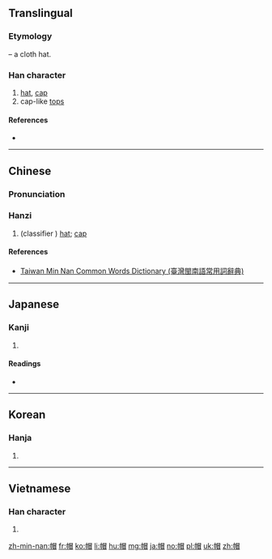==Translingual==
===Etymology===
{{Han compound|巾|t1=cloth|冒|ls=psc|c1=s|c2=p}} – a cloth hat.

===Han character===
{{Han char|rn=50|rad=巾|as=09|sn=12|four=4626<sub>0</sub>|canj=中月日月山 (LBABU)|ids=⿰[[巾]][[冒]]}}

# [[hat]], [[cap]]
# cap-like [[top]]s

====References====
* {{Han ref|kx=0333.190|dkj=08971|dj=0640.070|hdz=10747.080|uh=5E3D|ud=24125|bh=B455|bd=46165}}

----

==Chinese==
{{zh-forms}}

===Pronunciation===
{{attention|nan|check pronunciation (TLPA: "bō"; Peh-oe-ji: still "bō"?)}}
{{zh-pron
|m=mào |ma=y
|c=mou6,mou6-2
|mn=bō
|cat=n
}}

===Hanzi===
{{zh-hanzi}}

# (classifier {{zh-l|頂}}) [[hat]]; [[cap]]

====References====
*[http://twblg.dict.edu.tw/holodict_new/result_detail.jsp?n_no=8347&curpage=1&sample=%E5%B8%BD&radiobutton=1&querytarget=1&limit=20&pagenum=1&rowcount=4 Taiwan Min Nan Common Words Dictionary (臺灣閩南語常用詞辭典)]

----

==Japanese==

===Kanji===
{{ja-kanji|grade=c|rs=巾09}}

# {{defn|lang=ja|sort=巾09}}

====Readings====
* {{ja-readings|on=[[ぼう]] (bō), [[もう]] (mō)|kun=[[ぼうし]] (bōshi)}}

----

==Korean==

===Hanja===
{{ko-hanja|hangeul=모|rv=mo|mr=mo}}

# {{defn|lang=ko|sort=巾09}}

----

==Vietnamese==

===Han character===
{{vi-hantu|[[mạo]], [[mão]], [[mũ]]|rs=巾09}}

# {{defn|lang=vi|sort=巾09}}

[[zh-min-nan:帽]]
[[fr:帽]]
[[ko:帽]]
[[li:帽]]
[[hu:帽]]
[[mg:帽]]
[[ja:帽]]
[[no:帽]]
[[pl:帽]]
[[uk:帽]]
[[zh:帽]]